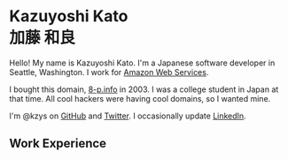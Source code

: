 


<h1>
    <div className="en">Kazuyoshi Kato</div>
    <div className={styles.japanese}>加藤 和良</div>
</h1>

Hello! My name is Kazuyoshi Kato. I'm a Japanese software developer in Seattle, Washington. I work for [Amazon Web Services](https://aws.amazon.com/).

I bought this domain, [8-p.info](https://8-p.info/) in 2003. I was a college student in Japan at that time. All cool hackers were having cool domains, so I wanted mine.

I'm @kzys on [GitHub](https://github.com/kzys/) and [Twitter](https://twitter.com/kzys). I occasionally update [LinkedIn](https://www.linkedin.com/in/kazuyoshi/).

## Work Experience

<Company name="Amazon Web Services" location="Seattle, Washington"/>

<Title name="Senior Software Development Engineer" from="October 2021" to="present" />

<Title name="Software Development Engineer" from="July 2019" to="September 2021" />

<Company name="Amazon.com" location="Seattle, Washington" />

<Title name="Software Development Engineer" from="September 2014" to="July 2019" />

<Company name="Amazon Japan" localName="株式会社アマゾンジャパン" location="Meguro, Tokyo" />

<Title name="Software Development Engineer" from="July 2012" to="September 2014" />

<Company name="mixi, Inc." localName="株式会社ミクシィ" location="Harajuku, Tokyo / Shibuya, Tokyo" />

<Title name="Engineer" from="April 2008" to="July 2012" />

<Company
    name="National Institute of Advanced Industrial Science and Technology"
    localName="独立行政法人 産業技術総合研究所" location="Akihabara, Tokyo" />

<Title name="Technical Staff (Part-Time)" from="October" to="March 2008" />

<Company
    name="Community Engine Inc"
    localName="コミュニティーエンジン株式会社" location="Hatsudai, Tokyo" />

<Title name="Development Engineer (Part-Time)" from="April 2006" to="December 2007" />

## Contact

kato.kazuyoshi at gmail.com

